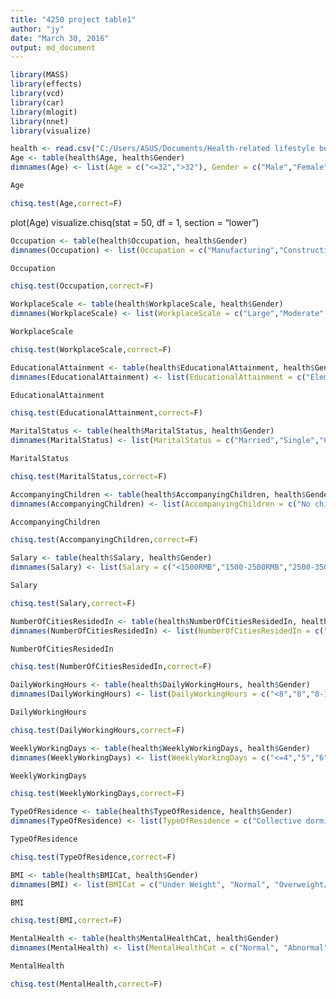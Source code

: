 ```yaml
---
title: "4250 project table1"
author: "jy"
date: "March 30, 2016"
output: md_document
---
```

```r
library(MASS)
library(effects)
library(vcd)
library(car)
library(mlogit)
library(nnet)
library(visualize)
```

```r
health <- read.csv("C:/Users/ASUS/Documents/Health-related lifestyle behaviors among male and female rural-to-urban migrant workers in Shanghai, China.csv")
Age <- table(health$Age, health$Gender)
dimnames(Age) <- list(Age = c("<=32",">32"), Gender = c("Male","Female"))

Age

chisq.test(Age,correct=F)

```
plot(Age)
visualize.chisq(stat = 50, df = 1, section = "lower")

```r
Occupation <- table(health$Occupation, health$Gender)
dimnames(Occupation) <- list(Occupation = c("Manufacturing","Construction","Hospitality","Domestic service", "Small business","Recreation/leisure"), Gender = c("Male","Female"))

Occupation

chisq.test(Occupation,correct=F)

```

```r
WorkplaceScale <- table(health$WorkplaceScale, health$Gender)
dimnames(WorkplaceScale) <- list(WorkplaceScale = c("Large","Moderate","Small"), Gender = c("Male","Female"))

WorkplaceScale

chisq.test(WorkplaceScale,correct=F)

```

```r
EducationalAttainment <- table(health$EducationalAttainment, health$Gender)
dimnames(EducationalAttainment) <- list(EducationalAttainment = c("Elementary or lower","Junior high school","High school","College"), Gender = c("Male","Female"))

EducationalAttainment

chisq.test(EducationalAttainment,correct=F)

```

```r
MaritalStatus <- table(health$MaritalStatus, health$Gender)
dimnames(MaritalStatus) <- list(MaritalStatus = c("Married","Single","Cohabitating","Divorced or widowed"), Gender = c("Male","Female"))

MaritalStatus

chisq.test(MaritalStatus,correct=F)

```

```r
AccompanyingChildren <- table(health$AccompanyingChildren, health$Gender)
dimnames(AccompanyingChildren) <- list(AccompanyingChildren = c("No children","Cohabitating children","Children residing elsewhere"), Gender = c("Male","Female"))

AccompanyingChildren

chisq.test(AccompanyingChildren,correct=F)

```
```r
Salary <- table(health$Salary, health$Gender)
dimnames(Salary) <- list(Salary = c("<1500RMB","1500-2500RMB","2500-3500RMB",">=3500RMB"), Gender = c("Male","Female"))

Salary

chisq.test(Salary,correct=F)

```
```r
NumberOfCitiesResidedIn <- table(health$NumberOfCitiesResidedIn, health$Gender)
dimnames(NumberOfCitiesResidedIn) <- list(NumberOfCitiesResidedIn = c("1-2", ">=3"), Gender = c("Male","Female"))

NumberOfCitiesResidedIn

chisq.test(NumberOfCitiesResidedIn,correct=F)

```
```r
DailyWorkingHours <- table(health$DailyWorkingHours, health$Gender)
dimnames(DailyWorkingHours) <- list(DailyWorkingHours = c("<8","8","8-11",">=11"), Gender = c("Male","Female"))

DailyWorkingHours

chisq.test(DailyWorkingHours,correct=F)

```
```r
WeeklyWorkingDays <- table(health$WeeklyWorkingDays, health$Gender)
dimnames(WeeklyWorkingDays) <- list(WeeklyWorkingDays = c("<=4","5","6","7"), Gender = c("Male","Female"))

WeeklyWorkingDays

chisq.test(WeeklyWorkingDays,correct=F)

```
```r
TypeOfResidence <- table(health$TypeOfResidence, health$Gender)
dimnames(TypeOfResidence) <- list(TypeOfResidence = c("Collective dormitory", "Renting with others", "Renting as a family", "Renting alone", "Owning a living place"), Gender = c("Male","Female"))

TypeOfResidence

chisq.test(TypeOfResidence,correct=F)

```

```r
BMI <- table(health$BMICat, health$Gender)
dimnames(BMI) <- list(BMICat = c("Under Weight", "Normal", "Overweight/Obesity"), Gender = c("Male","Female"))

BMI

chisq.test(BMI,correct=F)

```

```r
MentalHealth <- table(health$MentalHealthCat, health$Gender)
dimnames(MentalHealth) <- list(MentalHealthCat = c("Normal", "Abnormal"), Gender = c("Male","Female"))

MentalHealth

chisq.test(MentalHealth,correct=F)

```

